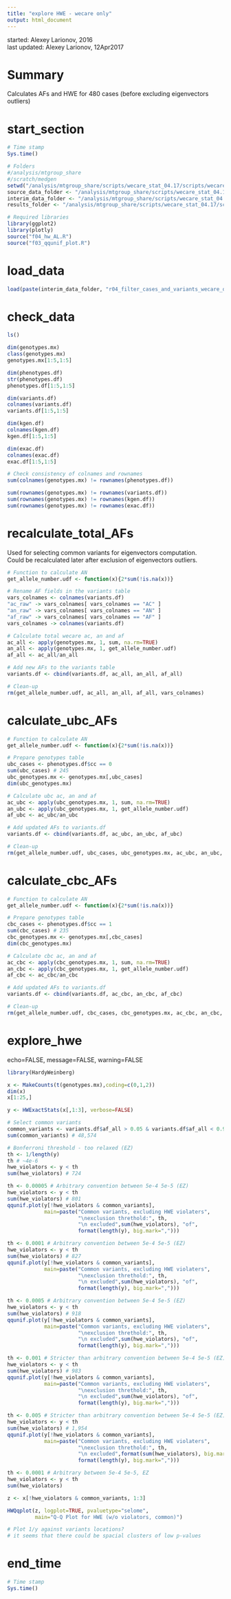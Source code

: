 ```yaml
---
title: "explore HWE - wecare only"
output: html_document
---
```


started: Alexey Larionov, 2016  
last updated: Alexey Larionov, 12Apr2017

# Summary

Calculates AFs and HWE for 480 cases (before excluding eigenvectors outliers)  

# start_section

```r

# Time stamp
Sys.time()

# Folders
#/analysis/mtgroup_share
#/scratch/medgen
setwd("/analysis/mtgroup_share/scripts/wecare_stat_04.17/scripts/wecare_only")
source_data_folder <- "/analysis/mtgroup_share/scripts/wecare_stat_04.17/source_data"
interim_data_folder <- "/analysis/mtgroup_share/scripts/wecare_stat_04.17/scripts/wecare_only/interim_data"
results_folder <- "/analysis/mtgroup_share/scripts/wecare_stat_04.17/scripts/wecare_only/results"

# Required libraries
library(ggplot2)
library(plotly)
source("f04_hw_AL.R")
source("f03_qqunif_plot.R")

```

# load_data

```r

load(paste(interim_data_folder, "r04_filter_cases_and_variants_wecare_only.RData", sep="/"))

```

# check_data

```r

ls()

dim(genotypes.mx)
class(genotypes.mx)
genotypes.mx[1:5,1:5]

dim(phenotypes.df)
str(phenotypes.df)
phenotypes.df[1:5,1:5]

dim(variants.df)
colnames(variants.df)
variants.df[1:5,1:5]

dim(kgen.df)
colnames(kgen.df)
kgen.df[1:5,1:5]

dim(exac.df)
colnames(exac.df)
exac.df[1:5,1:5]

# Check consistency of colnames and rownames
sum(colnames(genotypes.mx) != rownames(phenotypes.df))

sum(rownames(genotypes.mx) != rownames(variants.df))
sum(rownames(genotypes.mx) != rownames(kgen.df))
sum(rownames(genotypes.mx) != rownames(exac.df))

```

# recalculate_total_AFs

Used for selecting common variants for eigenvectors computation.  
Could be recalculated later after exclusion of eigenvectors outliers.  

```r

# Function to calculate AN
get_allele_number.udf <- function(x){2*sum(!is.na(x))}

# Rename AF fields in the variants table
vars_colnames <- colnames(variants.df)
"ac_raw" -> vars_colnames[ vars_colnames == "AC" ]
"an_raw" -> vars_colnames[ vars_colnames == "AN" ]
"af_raw" -> vars_colnames[ vars_colnames == "AF" ]
vars_colnames -> colnames(variants.df)

# Calculate total wecare ac, an and af
ac_all <- apply(genotypes.mx, 1, sum, na.rm=TRUE)
an_all <- apply(genotypes.mx, 1, get_allele_number.udf)
af_all <- ac_all/an_all

# Add new AFs to the variants table
variants.df <- cbind(variants.df, ac_all, an_all, af_all)

# Clean-up
rm(get_allele_number.udf, ac_all, an_all, af_all, vars_colnames)

```

# calculate_ubc_AFs

```r

# Function to calculate AN
get_allele_number.udf <- function(x){2*sum(!is.na(x))}

# Prepare genotypes table
ubc_cases <- phenotypes.df$cc == 0 
sum(ubc_cases) # 245
ubc_genotypes.mx <- genotypes.mx[,ubc_cases]
dim(ubc_genotypes.mx)

# Calculate ubc ac, an and af
ac_ubc <- apply(ubc_genotypes.mx, 1, sum, na.rm=TRUE)
an_ubc <- apply(ubc_genotypes.mx, 1, get_allele_number.udf)
af_ubc <- ac_ubc/an_ubc

# Add updated AFs to variants.df
variants.df <- cbind(variants.df, ac_ubc, an_ubc, af_ubc)

# Clean-up
rm(get_allele_number.udf, ubc_cases, ubc_genotypes.mx, ac_ubc, an_ubc, af_ubc)

```

# calculate_cbc_AFs

```r

# Function to calculate AN
get_allele_number.udf <- function(x){2*sum(!is.na(x))}

# Prepare genotypes table
cbc_cases <- phenotypes.df$cc == 1 
sum(cbc_cases) # 235
cbc_genotypes.mx <- genotypes.mx[,cbc_cases]
dim(cbc_genotypes.mx)

# Calculate cbc ac, an and af
ac_cbc <- apply(cbc_genotypes.mx, 1, sum, na.rm=TRUE)
an_cbc <- apply(cbc_genotypes.mx, 1, get_allele_number.udf)
af_cbc <- ac_cbc/an_cbc

# Add updated AFs to variants.df
variants.df <- cbind(variants.df, ac_cbc, an_cbc, af_cbc)

# Clean-up
rm(get_allele_number.udf, cbc_cases, cbc_genotypes.mx, ac_cbc, an_cbc, af_cbc)

```

# explore_hwe

echo=FALSE, message=FALSE, warning=FALSE  

```r

library(HardyWeinberg)

x <- MakeCounts(t(genotypes.mx),coding=c(0,1,2))
dim(x)
x[1:25,]

y <- HWExactStats(x[,1:3], verbose=FALSE)

# Select common variants
common_variants <- variants.df$af_all > 0.05 & variants.df$af_all < 0.95
sum(common_variants) # 48,574

# Bonferroni threshold - too relaxed (EZ)
th <- 1/length(y)
th # ~4e-6
hwe_violators <- y < th
sum(hwe_violators) # 724

th <- 0.00005 # Arbitrary convention between 5e-4 5e-5 (EZ)
hwe_violators <- y < th
sum(hwe_violators) # 801
qqunif.plot(y[!hwe_violators & common_variants], 
            main=paste("Common variants, excluding HWE violaters",
                       "\nexclusion threthold:", th, 
                       "\n excluded",sum(hwe_violators), "of", 
                       format(length(y), big.mark=",")))

th <- 0.0001 # Arbitrary convention between 5e-4 5e-5 (EZ)
hwe_violators <- y < th
sum(hwe_violators) # 827
qqunif.plot(y[!hwe_violators & common_variants], 
            main=paste("Common variants, excluding HWE violaters",
                       "\nexclusion threthold:", th, 
                       "\n excluded",sum(hwe_violators), "of", 
                       format(length(y), big.mark=",")))

th <- 0.0005 # Arbitrary convention between 5e-4 5e-5 (EZ)
hwe_violators <- y < th
sum(hwe_violators) # 918
qqunif.plot(y[!hwe_violators & common_variants], 
            main=paste("Common variants, excluding HWE violaters",
                       "\nexclusion threthold:", th, 
                       "\n excluded",sum(hwe_violators), "of", 
                       format(length(y), big.mark=",")))

th <- 0.001 # Stricter than arbitrary convention between 5e-4 5e-5 (EZ)
hwe_violators <- y < th
sum(hwe_violators) # 983
qqunif.plot(y[!hwe_violators & common_variants], 
            main=paste("Common variants, excluding HWE violaters",
                       "\nexclusion threthold:", th, 
                       "\n excluded",sum(hwe_violators), "of", 
                       format(length(y), big.mark=",")))

th <- 0.005 # Stricter than arbitrary convention between 5e-4 5e-5 (EZ)
hwe_violators <- y < th
sum(hwe_violators) # 1,954
qqunif.plot(y[!hwe_violators & common_variants], 
            main=paste("Common variants, excluding HWE violaters",
                       "\nexclusion threthold:", th, 
                       "\n excluded",format(sum(hwe_violators), big.mark=","), "of", 
                       format(length(y), big.mark=",")))

th <- 0.0001 # Arbitrary between 5e-4 5e-5, EZ
hwe_violators <- y < th
sum(hwe_violators)

z <- x[!hwe_violators & common_variants, 1:3]

HWQqplot(z, logplot=TRUE, pvaluetype="selome", 
         main="Q-Q Plot for HWE (w/o violators, common)")

# Plot 1/y against variants locations? 
# it seems that there could be spacial clusters of low p-values

```

# end_time

```r

# Time stamp
Sys.time()

```

